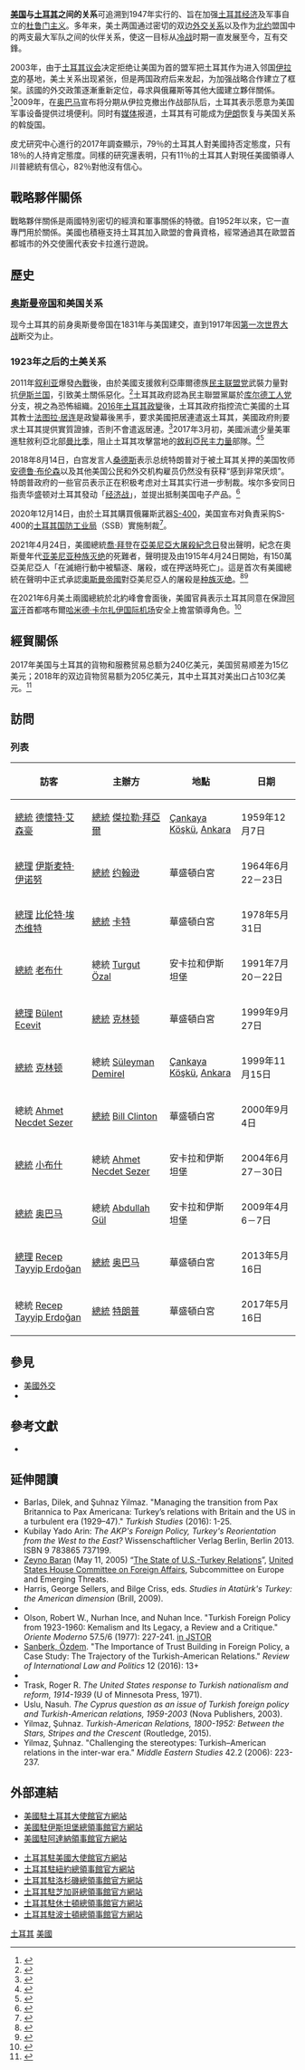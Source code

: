 {{Infobox Bilateral relations|土耳其－美國|Turkey|USA|filetype=svg|mission1={{link-en|土耳其駐美國大使館|Embassy of Turkey, Washington, D.C.}}|mission2={{Link-tr|美國駐土耳其大使館|Amerika Birleşik Devletleri'nin Ankara Büyükelçiliği}}}}
'''[[美国|美国]]与[[土耳其|土耳其]]之间的关系'''可追溯到1947年实行的、旨在加强[[土耳其经济|土耳其经济]]及军事自立的[[杜鲁门主义|杜鲁门主义]]。多年来，美土两国通过密切的双边[[外交关系|外交关系]]以及作为[[北约|北约]]盟国中的两支最大军队之间的伙伴关系，使这一目标从[[冷战|冷战]]时期一直发展至今，互有交鋒。

2003年，由于[[土耳其议会|土耳其议会]]决定拒绝让美国为首的盟军把土耳其作为进入邻国[[伊拉克|伊拉克]]的基地，美土关系出现紧张，但是两国政府后来发起{{Link-en|2006年共同未来与系统化对话|2006 Shared Vision and Structured Dialogue}}，为加强战略合作建立了框架。該國的外交政策逐漸重新定位，尋求與俄羅斯等其他大國建立夥伴關係。<ref>{{cite web |url=http://www.nato.int/cps/en/natolive/topics_52044.htm |title=Member countries |author=<!--Staff writer(s); no by-line.--> |date=March 10, 2016 |website=nato.int |publisher=[[NATO|NATO]] |access-date=August 24, 2016 |quote= |archive-date=2020-01-06 |archive-url=https://web.archive.org/web/20200106131433/https://www.nato.int/cps/en/natolive/topics_52044.htm |dead-url=no }}</ref>2009年，在[[奥巴马|奥巴马]]宣布将分期从伊拉克撤出作战部队后，土耳其表示愿意为美国军事设备提供过境便利。同时有[[媒体|媒体]]报道，土耳其有可能成为[[伊朗|伊朗]]恢复与美国关系的斡旋国。

皮尤研究中心進行的2017年調查顯示，79％的土耳其人對美國持否定態度，只有18％的人持肯定態度。同樣的研究還表明，只有11％的土耳其人對現任美國領導人川普總統有信心，82％對他沒有信心。

== 戰略夥伴關係 ==
戰略夥伴關係是兩國特別密切的經濟和軍事關係的特徵。自1952年以來，它一直專門用於關係。美國也積極支持土耳其加入歐盟的會員資格，經常通過其在歐盟首都城市的外交使團代表安卡拉進行遊說。

== 歷史 ==
===[[奥斯曼帝国|奥斯曼帝国]]和美国关系===
现今土耳其的前身奥斯曼帝国在1831年与美国建交，直到1917年因[[第一次世界大战|第一次世界大战]]断交为止。

===1923年之后的土美关系===
2011年[[叙利亚|叙利亚]]爆發[[叙利亚内战|內戰]]後，由於美國支援敘利亞庫爾德族[[民主联盟党|民主联盟党]]武裝力量對抗[[伊斯兰国|伊斯兰国]]，引致美土關係惡化。<ref>{{cite news|title=US-Turkey: The strained alliance|url=http://www.bbc.com/news/explainers-35882201|agency=BBC|date=2016-03-29|accessdate=2017-05-10|archive-date=2021-01-08|archive-url=https://web.archive.org/web/20210108182123/https://www.bbc.com/news/explainers-35882201|dead-url=no}}</ref>土耳其政府認為民主聯盟黨屬於[[库尔德工人党|库尔德工人党]]分支，視之為恐怖組織。[[2016年土耳其政變|2016年土耳其政變]]後，土耳其政府指控流亡美國的土耳其教士[[法图拉·居连|法图拉·居连]]是政變幕後黑手，要求美國把居連遣返土耳其，美國政府則要求土耳其提供實質證據，否則不會遣返居連。<ref>{{Cite news |url=http://www.foxnews.com/world/2016/07/17/tensions-rise-between-us-turkey-after-failed-coup-as-flights-from-key-airbase-are-grounded.html |title=Tensions rise between US, Turkey after failed coup as flights from key airbase are grounded |work=Fox News |date=2016-07-17 |accessdate=2017-05-10 |archive-date=2016-07-18 |archive-url=https://web.archive.org/web/20160718133945/http://www.foxnews.com/world/2016/07/17/tensions-rise-between-us-turkey-after-failed-coup-as-flights-from-key-airbase-are-grounded.html |dead-url=no }}</ref>2017年3月初，美國派遣少量美軍進駐敘利亞北部[[曼比季|曼比季]]，阻止土耳其攻擊當地的[[敘利亞民主力量|敘利亞民主力量]]部隊。<ref name=xh20170308>{{cite news |url=http://news.xinhuanet.com/world/2017-03/08/c_129503462.htm |title=美国增兵曼比季 叙北部重镇上演“四国演义” |publisher=新華網 |date=2017-03-08 |accessdate=2017-05-10 |archive-date=2017-03-08 |archive-url=https://web.archive.org/web/20170308005906/http://news.xinhuanet.com/world/2017-03/08/c_129503462.htm |dead-url=no }}</ref><ref name=reuters20170306>{{Cite news |url=http://www.reuters.com/article/us-mideast-crisis-syria-usa-idUSKBN16D29G?il=0 |title=U.S. military deploys forces in Syria's Manbij in new effort |publisher=Reuters |date=2017-03-06 |accessdate=2017-05-10 |archive-date=2017-03-13 |archive-url=https://web.archive.org/web/20170313180004/http://www.reuters.com/article/us-mideast-crisis-syria-usa-idUSKBN16D29G?il=0 |dead-url=no }}</ref>

2018年8月14日，白宫发言人[[莎拉·桑德斯|桑德斯]]表示总统特朗普对于被土耳其关押的美国牧师[[安德鲁·布伦森|安德鲁·布伦森]]以及其他美国公民和外交机构雇员仍然没有获释“感到非常厌烦”。特朗普政府的一些官员表示正在积极考虑对土耳其实行进一步制裁。埃尔多安同日指责华盛顿对土耳其發动「[[2018年土耳其貨幣和債務危機|经济战]]」，並提出抵制美国电子产品。<ref>{{Cite news |url=https://www.voachinese.com/a/us-turkey-20180814/4529093.html |title=美国官员：正在考虑对土耳其实行进一步制裁 |publisher=美國之音 |date=2018-08-15 |accessdate=2018-08-15 |archive-date=2019-05-18 |archive-url=https://web.archive.org/web/20190518222021/https://www.voachinese.com/a/us-turkey-20180814/4529093.html |dead-url=no }}</ref>

2020年12月14日，由於土耳其購買俄羅斯武器[[S-400|S-400]]，美国宣布对負責采购S-400的[[土耳其国防工业局|土耳其国防工业局]]（SSB）實施制裁<ref>{{cite news |title=美国宣布制裁土耳其国防工业局 |url=https://www.rfi.fr/cn/%E5%9B%BD%E9%99%85/20201214-%E7%BE%8E%E5%9B%BD%E5%AE%A3%E5%B8%83%E5%88%B6%E8%A3%81%E5%9C%9F%E8%80%B3%E5%85%B6%E5%9B%BD%E9%98%B2%E5%B7%A5%E4%B8%9A%E5%B1%80 |accessdate=2020-12-15 |archive-date=2020-12-29 |archive-url=https://web.archive.org/web/20201229235348/https://www.rfi.fr/cn/%E5%9B%BD%E9%99%85/20201214-%E7%BE%8E%E5%9B%BD%E5%AE%A3%E5%B8%83%E5%88%B6%E8%A3%81%E5%9C%9F%E8%80%B3%E5%85%B6%E5%9B%BD%E9%98%B2%E5%B7%A5%E4%B8%9A%E5%B1%80 |dead-url=no }}</ref>。

2021年4月24日，美國總統[[喬·拜登|喬·拜登]]在[[亞美尼亞大屠殺紀念日|亞美尼亞大屠殺紀念日]]發出聲明，紀念在奧斯曼年代[[亚美尼亚种族灭绝|亚美尼亚种族灭绝]]的死難者，聲明提及由1915年4月24日開始，有150萬亞美尼亞人「在滅絕行動中被驅逐、屠殺，或在押送時死亡」。這是首次有美國總統在聲明中正式承認[[奧斯曼帝國|奧斯曼帝國]]對亞美尼亞人的屠殺是[[种族灭绝|种族灭绝]]。<ref>{{cite web |url=https://www.whitehouse.gov/briefing-room/statements-releases/2021/04/24/statement-by-president-joe-biden-on-armenian-remembrance-day/ |title=Statement by President Joe Biden on Armenian Remembrance Day |website=whitehouse.gov |date=2021-04-24 |access-date=2021-04-25 |archive-date=2021-04-24 |archive-url=https://web.archive.org/web/20210424171005/https://www.whitehouse.gov/briefing-room/statements-releases/2021/04/24/statement-by-president-joe-biden-on-armenian-remembrance-day/ |dead-url=no }}</ref><ref>{{cite news |url=https://www.bbc.com/zhongwen/simp/world-56878222 |title=美国总统拜登宣布百年前亚美尼亚大屠杀为种族灭绝 土耳其愤怒回应 |publisher=BBC |date=2021-04-25 |accessdate=2021-04-25 |archive-date=2021-05-05 |archive-url=https://web.archive.org/web/20210505121207/https://www.bbc.com/zhongwen/simp/world-56878222 |dead-url=no }}</ref>

在2021年6月美土兩國總統於北約峰會會面後，美國官員表示土耳其同意在保證[[阿富汗|阿富汗]]首都喀布爾[[哈米德·卡尔扎伊国际机场|哈米德·卡尔扎伊国际机场]]安全上擔當領導角色。<ref>{{cite news |url=https://www.voanews.com/usa/us-says-biden-erdogan-agreed-afghanistan-s-400-issue-unresolved |title=US Says Biden, Erdogan Agreed on Afghanistan, But S-400 Issue Unresolved |website=VOA |date=2021-06-17 |accessdate=2021-06-18 |archive-date=2021-07-09 |archive-url=https://web.archive.org/web/20210709160621/https://www.voanews.com/usa/us-says-biden-erdogan-agreed-afghanistan-s-400-issue-unresolved |dead-url=no }}</ref>

==經貿關係==
2017年美国与土耳其的貨物和服務贸易总额为240亿美元，美国贸易顺差为15亿美元；2018年的双边貨物贸易额为205亿美元，其中土耳其对美出口占103亿美元。<ref name=trade>{{cite web |title=Turkey |url=https://ustr.gov/countries-regions/europe-middle-east/europe/turkey |publisher=The Office of the U.S. Trade Representative |accessdate=2019-07-24 |archive-date=2020-12-22 |archive-url=https://web.archive.org/web/20201222001507/https://ustr.gov/countries-regions/europe-middle-east/europe/turkey |dead-url=no }}</ref>

== 訪問 ==
===列表===
{| class="wikitable" border="1"
|-
! 訪客
! 主辦方
! 地點
! 日期
|-
| {{flagicon|United States|1959}} [[美國總統|總統]] [[德懷特·艾森豪|德懷特·艾森豪]]
| {{flagicon|Turkey}} [[土耳其總統|總統]] [[傑拉勒·拜亞爾|傑拉勒·拜亞爾]]
| [[Çankaya_Köşkü|Çankaya Köşkü]], [[Ankara|Ankara]]
| 1959年12月7日
|-
| {{flagicon|Turkey}} [[土耳其總理|總理]] [[伊斯麦特·伊诺努|伊斯麦特·伊诺努]]
| {{flagicon|United States}} [[美國總統|總統]] [[林登·约翰逊|约翰逊]]
| 華盛頓白宮
| 1964年6月22－23日
|-
| {{flagicon|Turkey}} [[土耳其總理|總理]] [[比伦特·埃杰维特|比伦特·埃杰维特]]
| {{flagicon|United States}} [[美國總統|總統]] [[吉米·卡特|卡特]]
| 華盛頓白宮
| 1978年5月31日
|-
| {{flagicon|United States}} [[美國總統|總統]] [[乔治·赫伯特·沃克·布什|老布什]]
| {{flagicon|Turkey}} 總統 [[Turgut_Özal|Turgut Özal]]
| 安卡拉和伊斯坦堡
| 1991年7月20－22日
|-
| {{flagicon|Turkey}} [[土耳其總理|總理]] [[Bülent_Ecevit|Bülent Ecevit]]
| {{flagicon|United States}} [[美國總統|總統]] [[比尔·克林顿|克林顿]]
| 華盛頓白宮
| 1999年9月27日
|-
| {{flagicon|United States}} [[美國總統|總統]] [[比尔·克林顿|克林顿]]
| {{flagicon|Turkey}} 總統 [[Süleyman_Demirel|Süleyman Demirel]]
| [[Çankaya_Köşkü|Çankaya Köşkü]], [[Ankara|Ankara]]
| 1999年11月15日
|-
| {{flagicon|Turkey}} 總統 [[Ahmet_Necdet_Sezer|Ahmet Necdet Sezer]]
| {{flagicon|United States}} [[美國總統|總統]] [[Bill_Clinton|Bill Clinton]]
| 華盛頓白宮
| 2000年9月4日
|-
| {{flagicon|United States}} [[美國總統|總統]] [[乔治·沃克·布什|小布什]]
| {{flagicon|Turkey}} 總統 [[Ahmet_Necdet_Sezer|Ahmet Necdet Sezer]]
| 安卡拉和伊斯坦堡
| 2004年6月27－30日
|-
| {{flagicon|United States}} [[美國總統|總統]] [[贝拉克·奥巴马|奥巴马]]
| {{flagicon|Turkey}} 總統 [[Abdullah_Gül|Abdullah Gül]]
| 安卡拉和伊斯坦堡
| 2009年4月6－7日
|-
| {{flagicon|Turkey}} [[土耳其總理|總理]] [[Recep_Tayyip_Erdoğan|Recep Tayyip Erdoğan]]
| {{flagicon|United States}} [[美國總統|總統]] [[贝拉克·奥巴马|奥巴马]]
| 華盛頓白宮
| 2013年5月16日
|-
| {{flagicon|Turkey}} 總統 [[Recep_Tayyip_Erdoğan|Recep Tayyip Erdoğan]]
| {{flagicon|United States}} [[美國總統|總統]] [[唐納·川普|特朗普]]
| 華盛頓白宮
| 2017年5月16日
|}

== 參見 ==
* [[美國外交|美國外交]]
* {{link-en|土耳其外交|Foreign relations of Turkey}}

== 參考文獻 ==
<div class="references-small">
* {{cite news | author=David McKeeby | title=新闻分析：土耳其被列入奥巴马访欧日程 | date=2009-03-13 | publisher=[[美国国务院国际信息局|美國國務院國際-{zh-hans:信息; zh-hant:資訊;}-局]] | url=http://www.america.gov/st/peacesec-chinese/2009/March/20090316114022idybeekcm0.7729608.html?CP.rss=true | work=美国参考 | pages= | accessdate=2009-03-17 | language= | deadurl=yes | archiveurl=https://web.archive.org/web/20090417190120/http://www.america.gov/st/peacesec-chinese/2009/March/20090316114022idybeekcm0.7729608.html?CP.rss=true | archivedate=2009-04-17 }}
</div>
{{Reflist}}
==延伸閱讀==
* Barlas, Dilek, and Şuhnaz Yilmaz. "Managing the transition from Pax Britannica to Pax Americana: Turkey’s relations with Britain and the US in a turbulent era (1929–47)." ''Turkish Studies'' (2016): 1-25.
* Kubilay Yado Arin: ''The AKP's Foreign Policy, Turkey's Reorientation from the West to the East?'' Wissenschaftlicher Verlag Berlin, Berlin 2013. ISBN 9 783865 737199.
* [[Zeyno_Baran|Zeyno Baran]] (May 11, 2005) “[https://web.archive.org/web/20060926072859/http://wwwa.house.gov/international_relations/109/bara051105.pdf The State of U.S.-Turkey Relations]”, [[United_States_House_Committee_on_Foreign_Affairs|United States House Committee on Foreign Affairs]], Subcommittee on Europe and Emerging Threats.<!-- the creator of this article listed this as reference, but created no citations so I have demoted it to FR. If you can milk some citations out if it, be my guest. -->
* Harris, George Sellers, and Bilge Criss, eds. ''Studies in Atatürk's Turkey: the American dimension'' (Brill, 2009).
* {{Cite book|volume=XXIX |title=Eastern Europe; Eastern Mediterranean, 1969–1972 |editor1=James E. Miller |editor2=Douglas E. Selvage |editor3=Laurie Van Hook |location=Washington, DC |publisher=[[United_States_Government_Printing_Office|United States Government Printing Office]] |year=2007 |series=Foreign Relations of the United States, 1969–1976 |pages=1036–1132 |url=https://2001-2009.state.gov/documents/organization/97932.pdf |chapter=Turkey |format= }} 
* Olson, Robert W., Nurhan Ince, and Nuhan Ince. "Turkish Foreign Policy from 1923-1960: Kemalism and Its Legacy, a Review and a Critique." ''Oriente Moderno'' 57.5/6 (1977): 227-241. [https://www.jstor.org/stable/25816468 in JSTOR]{{Wayback|url=https://www.jstor.org/stable/25816468 |date=20200528080743 }}
* [[Özdem_Sanberk|Sanberk, Özdem]]. "The Importance of Trust Building in Foreign Policy, a Case Study: The Trajectory of the Turkish-American Relations." ''Review of International Law and Politics'' 12 (2016): 13+
* {{Cite book|volume=XXX |title=Eastern Europe; Eastern Mediterranean, 1969–1972 |editor1=James E. Miller |editor2=Douglas E. Selvage |editor3=Laurie Van Hook |location=Washington, DC |publisher=[[United_States_Government_Printing_Office|United States Government Printing Office]] |year=2007 |series=Foreign Relations of the United States, 1969–1976 |pages=650–855 |url=https://2001-2009.state.gov/documents/organization/96609.pdf |chapter=Turkey |format= }} 
* Trask, Roger R. ''The United States response to Turkish nationalism and reform, 1914-1939'' (U of Minnesota Press, 1971).
* Uslu, Nasuh. ''The Cyprus question as an issue of Turkish foreign policy and Turkish-American relations, 1959-2003'' (Nova Publishers, 2003).
* Yilmaz, Şuhnaz. ''Turkish-American Relations, 1800-1952: Between the Stars, Stripes and the Crescent'' (Routledge, 2015).
* Yilmaz, Şuhnaz. "Challenging the stereotypes: Turkish–American relations in the inter-war era." ''Middle Eastern Studies'' 42.2 (2006): 223-237.

== 外部連結 ==
{{col-begin}}
{{col-break}}
* [https://web.archive.org/web/20131127172937/http://turkey.usembassy.gov/ 美國駐土耳其大使館官方網站]{{en icon}}{{tr icon}}
* [https://web.archive.org/web/20150811155834/http://istanbul.usconsulate.gov/ 美國駐伊斯坦堡總領事館官方網站]{{en icon}}{{tr icon}}
* [https://web.archive.org/web/20160923234714/https://adana.usconsulate.gov/ 美國駐阿達納領事館官方網站]{{en icon}}{{tr icon}}
{{col-break}}
* [http://vasington.be.mfa.gov.tr 土耳其駐美國大使館官方網站]{{Wayback|url=http://vasington.be.mfa.gov.tr/ |date=20150721061651 }}{{en icon}}{{tr icon}}
* [http://newyork.cg.mfa.gov.tr 土耳其駐紐約總領事館官方網站]{{Wayback|url=http://newyork.cg.mfa.gov.tr/ |date=20170923170538 }}{{en icon}}{{tr icon}}
* [http://losangeles.cg.mfa.gov.tr 土耳其駐洛杉磯總領事館官方網站]{{Wayback|url=http://losangeles.cg.mfa.gov.tr/ |date=20170830213048 }}{{en icon}}{{tr icon}}
* [http://www.chicago.cg.mfa.gov.tr 土耳其駐芝加哥總領事館官方網站]{{Wayback|url=http://www.chicago.cg.mfa.gov.tr/ |date=20170731024734 }}{{en icon}}{{tr icon}}
* [http://houston.cg.mfa.gov.tr 土耳其駐休士頓總領事館官方網站]{{Wayback|url=http://houston.cg.mfa.gov.tr/ |date=20170917070457 }}{{en icon}}{{tr icon}}
* [http://boston.bk.mfa.gov.tr/Default.aspx 土耳其駐波士頓總領事館官方網站]{{Wayback|url=http://boston.bk.mfa.gov.tr/Default.aspx |date=20170728171859 }}{{en icon}}{{tr icon}}
{{col-end}}
{{VOA}}
{{美國外交|expanded=Bilateral}}
{{土耳其外交}}
[[Category:美國雙邊關係|土耳其]]
[[Category:土耳其雙邊關係|美國]]